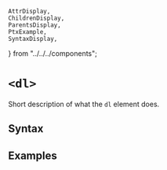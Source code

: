     AttrDisplay,
    ChildrenDisplay,
    ParentsDisplay,
    PtxExample,
    SyntaxDisplay,
} from "../../../components";

# `<dl>`

Short description of what the `dl` element does.

## Syntax

<SyntaxDisplay name="dl" />

## Examples

    